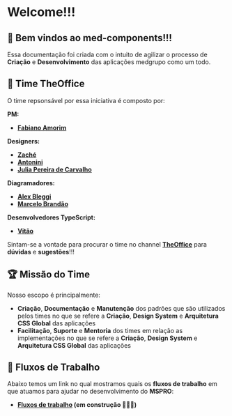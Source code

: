 
<Meta title="General/Welcome" />

# Welcome!!!

## 🚀 Bem vindos ao med-components!!!

Essa documentação foi criada com o intuito de agilizar o processo de **Criação** e **Desenvolvimento** das aplicações medgrupo como um todo.

## 🐙 Time TheOffice

O time repsonsável por essa iniciativa é composto por:

**PM:**
- **[Fabiano Amorim](https://medgrupo.slack.com/archives/D0160S5SY6Q)**

**Designers:**
- **[Zaché](https://medgrupo.slack.com/archives/D01G03KRPKP)**
- **[Antonini](https://medgrupo.slack.com/archives/D01KN4A9Y0L)**
- **[Julia Pereira de Carvalho](https://medgrupo.slack.com/archives/D01LH8QU54M)**

**Diagramadores:**
- **[Alex Bleggi](https://medgrupo.slack.com/team/U0149DLT54Y)**
- **[Marcelo Brandão](https://medgrupo.slack.com/archives/D0143LXCA2Y)**

**Desenvolvedores TypeScript:**
- **[Vitão](https://medgrupo.slack.com/archives/D014A2EBWV9)**

Sintam-se a vontade para procurar o time no channel **[TheOffice](https://medgrupo.slack.com/archives/C013J7002G5)** para **dúvidas** e **sugestões**!!!

## 🏆 Missão do Time

Nosso escopo é principalmente:
- **Criação**, **Documentação** e **Manutenção** dos padrões que são utilizados pelos times no que se refere a **Criação**, **Design System** e **Arquitetura CSS Global** das aplicações
- **Facilitação**, **Suporte** e **Mentoria** dos times em relação as implementações no que se refere a **Criação**, **Design System** e **Arquitetura CSS Global** das aplicações

## 💪 Fluxos de Trabalho

Abaixo temos um link no qual mostramos quais os **fluxos de trabalho** em que atuamos para ajudar no desenvolvimento do **MSPRO**:

- **[Fluxos de trabalho](https://miro.com/app/board/o9J_lVcAbrs=/) (em construção 🚧🚧🚧)**
